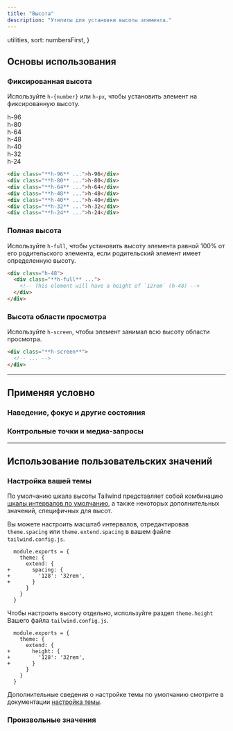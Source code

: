 ```yaml
---
title: "Высота"
description: "Утилиты для установки высоты элемента."
---
```



  utilities,
  sort: numbersFirst,
}

## Основы использования

### Фиксированная высота

Используйте `h-{number}` или `h-px`, чтобы установить элемент на фиксированную высоту.

<Example>
  <div class="flex justify-center items-end space-x-4 font-mono font-bold text-xs text-center text-white">
    <div class="w-8 bg-blue-500 rounded-lg shadow-lg h-96 relative">
      <div class="absolute w-8 bottom-6">
        <div class="-rotate-90">h-96</div>
      </div>
    </div>
    <div class="w-8 bg-blue-500 rounded-lg shadow-lg h-80 relative">
      <div class="absolute w-8 bottom-6">
        <div class="-rotate-90">h-80</div>
      </div>
    </div>
    <div class="w-8 bg-blue-500 rounded-lg shadow-lg h-64 relative">
      <div class="absolute w-8 bottom-6">
        <div class="-rotate-90">h-64</div>
      </div>
    </div>
    <div class="w-8 bg-blue-500 rounded-lg shadow-lg h-48 relative">
      <div class="absolute w-8 bottom-6">
        <div class="-rotate-90">h-48</div>
      </div>
    </div>
    <div class="w-8 bg-blue-500 rounded-lg shadow-lg h-40 relative">
      <div class="absolute w-8 bottom-6">
        <div class="-rotate-90">h-40</div>
      </div>
    </div>
    <div class="w-8 bg-blue-500 rounded-lg shadow-lg h-32 relative">
      <div class="absolute w-8 bottom-6">
        <div class="-rotate-90">h-32</div>
      </div>
    </div>
    <div class="w-8 bg-blue-500 rounded-lg shadow-lg h-24 relative">
      <div class="absolute w-8 bottom-6">
        <div class="-rotate-90">h-24</div>
      </div>
    </div>
  </div>
</Example>

```html
<div class="**h-96** ...">h-96</div>
<div class="**h-80** ...">h-80</div>
<div class="**h-64** ...">h-64</div>
<div class="**h-48** ...">h-48</div>
<div class="**h-40** ...">h-40</div>
<div class="**h-32** ...">h-32</div>
<div class="**h-24** ...">h-24</div>
```

### Полная высота

Используйте `h-full`, чтобы установить высоту элемента равной 100% от его родительского элемента, если родительский элемент имеет определенную высоту.

```html
<div class="h-48">
  <div class="**h-full** ...">
    <!-- This element will have a height of `12rem` (h-48) -->
  </div>
</div>
```

### Высота области просмотра

Используйте `h-screen`, чтобы элемент занимал всю высоту области просмотра.

```html
<div class="**h-screen**">
  <!-- ... -->
</div>
```

---

## <Heading ignore>Применяя условно</Heading>

### <Heading ignore>Наведение, фокус и другие состояния</Heading>

<HoverFocusAndOtherStates defaultClass="h-8" featuredClass="h-full" />

### <Heading ignore>Контрольные точки и медиа-запросы</Heading>

<BreakpointsAndMediaQueries defaultClass="h-8" featuredClass="h-full" />

---

## Использование пользовательских значений

### Настройка вашей темы

По умолчанию шкала высоты Tailwind представляет собой комбинацию [шкалы интервалов по умолчанию](/docs/customizing-spacing#default-spacing-scale), а также некоторых дополнительных значений, специфичных для высот.

Вы можете настроить масштаб интервалов, отредактировав `theme.spacing` или `theme.extend.spacing` в вашем файле `tailwind.config.js`.

```diff-js tailwind.config.js
  module.exports = {
    theme: {
      extend: {
+       spacing: {
+         '128': '32rem',
+       }
      }
    }
  }
```

Чтобы настроить высоту отдельно, используйте раздел `theme.height` Вашего файла `tailwind.config.js`.

```diff-js tailwind.config.js
  module.exports = {
    theme: {
      extend: {
+       height: {
+         '128': '32rem',
+       }
      }
    }
  }
```

Дополнительные сведения о настройке темы по умолчанию смотрите в документации [настройка темы](/docs/theme#customizing-the-default-theme).

### Произвольные значения

<ArbitraryValues property="height" featuredClass="h-[32rem]" />
